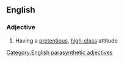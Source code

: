 ==English==

===Adjective===
{{en-adj|head=[[high]]-[[toned]]}}

# Having a [[pretentious]], [[high-class]] attitude

[[Category:English parasynthetic adjectives]]